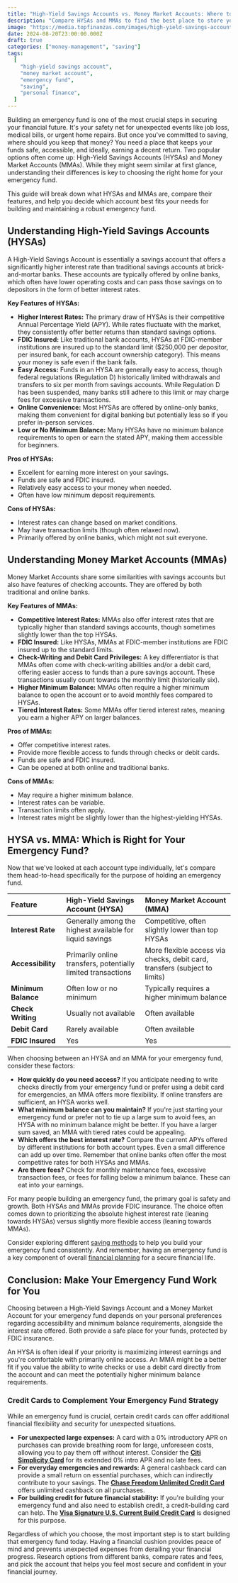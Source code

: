 ```yaml
---
title: "High-Yield Savings Accounts vs. Money Market Accounts: Where to Keep Your Emergency Fund?"
description: "Compare HYSAs and MMAs to find the best place to store your emergency fund and make your money work harder for you."
image: "https://media.topfinanzas.com/images/high-yield-savings-accounts-vs-money-market-accounts-where-to-keep-your-emergency-fund.webp"
date: 2024-08-20T23:00:00.000Z
draft: true
categories: ["money-management", "saving"]
tags:
  [
    "high-yield savings account",
    "money market account",
    "emergency fund",
    "saving",
    "personal finance",
  ]
---
```


Building an emergency fund is one of the most crucial steps in securing your financial future. It's your safety net for unexpected events like job loss, medical bills, or urgent home repairs. But once you've committed to saving, where should you keep that money? You need a place that keeps your funds safe, accessible, and ideally, earning a decent return. Two popular options often come up: High-Yield Savings Accounts (HYSAs) and Money Market Accounts (MMAs). While they might seem similar at first glance, understanding their differences is key to choosing the right home for your emergency fund.

This guide will break down what HYSAs and MMAs are, compare their features, and help you decide which account best fits your needs for building and maintaining a robust emergency fund.

## Understanding High-Yield Savings Accounts (HYSAs)

A High-Yield Savings Account is essentially a savings account that offers a significantly higher interest rate than traditional savings accounts at brick-and-mortar banks. These accounts are typically offered by online banks, which often have lower operating costs and can pass those savings on to depositors in the form of better interest rates.

**Key Features of HYSAs:**

- **Higher Interest Rates:** The primary draw of HYSAs is their competitive Annual Percentage Yield (APY). While rates fluctuate with the market, they consistently offer better returns than standard savings options.
- **FDIC Insured:** Like traditional bank accounts, HYSAs at FDIC-member institutions are insured up to the standard limit ($250,000 per depositor, per insured bank, for each account ownership category). This means your money is safe even if the bank fails.
- **Easy Access:** Funds in an HYSA are generally easy to access, though federal regulations (Regulation D) historically limited withdrawals and transfers to six per month from savings accounts. While Regulation D has been suspended, many banks still adhere to this limit or may charge fees for excessive transactions.
- **Online Convenience:** Most HYSAs are offered by online-only banks, making them convenient for digital banking but potentially less so if you prefer in-person services.
- **Low or No Minimum Balance:** Many HYSAs have no minimum balance requirements to open or earn the stated APY, making them accessible for beginners.

**Pros of HYSAs:**

- Excellent for earning more interest on your savings.
- Funds are safe and FDIC insured.
- Relatively easy access to your money when needed.
- Often have low minimum deposit requirements.

**Cons of HYSAs:**

- Interest rates can change based on market conditions.
- May have transaction limits (though often relaxed now).
- Primarily offered by online banks, which might not suit everyone.

## Understanding Money Market Accounts (MMAs)

Money Market Accounts share some similarities with savings accounts but also have features of checking accounts. They are offered by both traditional and online banks.

**Key Features of MMAs:**

- **Competitive Interest Rates:** MMAs also offer interest rates that are typically higher than standard savings accounts, though sometimes slightly lower than the top HYSAs.
- **FDIC Insured:** Like HYSAs, MMAs at FDIC-member institutions are FDIC insured up to the standard limits.
- **Check-Writing and Debit Card Privileges:** A key differentiator is that MMAs often come with check-writing abilities and/or a debit card, offering easier access to funds than a pure savings account. These transactions usually count towards the monthly limit (historically six).
- **Higher Minimum Balance:** MMAs often require a higher minimum balance to open the account or to avoid monthly fees compared to HYSAs.
- **Tiered Interest Rates:** Some MMAs offer tiered interest rates, meaning you earn a higher APY on larger balances.

**Pros of MMAs:**

- Offer competitive interest rates.
- Provide more flexible access to funds through checks or debit cards.
- Funds are safe and FDIC insured.
- Can be opened at both online and traditional banks.

**Cons of MMAs:**

- May require a higher minimum balance.
- Interest rates can be variable.
- Transaction limits often apply.
- Interest rates might be slightly lower than the highest-yielding HYSAs.

## HYSA vs. MMA: Which is Right for Your Emergency Fund?

Now that we've looked at each account type individually, let's compare them head-to-head specifically for the purpose of holding an emergency fund.

| Feature             | High-Yield Savings Account (HYSA)                            | Money Market Account (MMA)                                                 |
| :------------------ | :----------------------------------------------------------- | :------------------------------------------------------------------------- |
| **Interest Rate**   | Generally among the highest available for liquid savings     | Competitive, often slightly lower than top HYSAs                           |
| **Accessibility**   | Primarily online transfers, potentially limited transactions | More flexible access via checks, debit card, transfers (subject to limits) |
| **Minimum Balance** | Often low or no minimum                                      | Typically requires a higher minimum balance                                |
| **Check Writing**   | Usually not available                                        | Often available                                                            |
| **Debit Card**      | Rarely available                                             | Often available                                                            |
| **FDIC Insured**    | Yes                                                          | Yes                                                                        |

When choosing between an HYSA and an MMA for your emergency fund, consider these factors:

- **How quickly do you need access?** If you anticipate needing to write checks directly from your emergency fund or prefer using a debit card for emergencies, an MMA offers more flexibility. If online transfers are sufficient, an HYSA works well.
- **What minimum balance can you maintain?** If you're just starting your emergency fund or prefer not to tie up a large sum to avoid fees, an HYSA with no minimum balance might be better. If you have a larger sum saved, an MMA with tiered rates could be appealing.
- **Which offers the best interest rate?** Compare the current APYs offered by different institutions for both account types. Even a small difference can add up over time. Remember that online banks often offer the most competitive rates for both HYSAs and MMAs.
- **Are there fees?** Check for monthly maintenance fees, excessive transaction fees, or fees for falling below a minimum balance. These can eat into your earnings.

For many people building an emergency fund, the primary goal is safety and growth. Both HYSAs and MMAs provide FDIC insurance. The choice often comes down to prioritizing the absolute highest interest rate (leaning towards HYSAs) versus slightly more flexible access (leaning towards MMAs).

Consider exploring different [saving methods](/personal-finance/simple-ways-to-start-saving-money-today-even-on-a-tight-budget) to help you build your emergency fund consistently. And remember, having an emergency fund is a key component of overall [financial planning](/personal-finance/what-is-personal-finance-and-why-does-it-matter) for a secure financial life.

## Conclusion: Make Your Emergency Fund Work for You

Choosing between a High-Yield Savings Account and a Money Market Account for your emergency fund depends on your personal preferences regarding accessibility and minimum balance requirements, alongside the interest rate offered. Both provide a safe place for your funds, protected by FDIC insurance.

An HYSA is often ideal if your priority is maximizing interest earnings and you're comfortable with primarily online access. An MMA might be a better fit if you value the ability to write checks or use a debit card directly from the account and can meet the potentially higher minimum balance requirements.

<AdZone id="us_site_4" />

### Credit Cards to Complement Your Emergency Fund Strategy

While an emergency fund is crucial, certain credit cards can offer additional financial flexibility and security for unexpected situations.

- **For unexpected large expenses:** A card with a 0% introductory APR on purchases can provide breathing room for large, unforeseen costs, allowing you to pay them off without interest. Consider the [**Citi Simplicity Card**](/financial-solutions/citi-simplicity-card-benefits) for its extended 0% intro APR and no late fees.
- **For everyday emergencies and rewards:** A general cashback card can provide a small return on essential purchases, which can indirectly contribute to your savings. The [**Chase Freedom Unlimited Credit Card**](/financial-solutions/chase-freedom-unlimited-credit-card-benefits) offers unlimited cashback on all purchases.
- **For building credit for future financial stability:** If you're building your emergency fund and also need to establish credit, a credit-building card can help. The [**Visa Signature U.S. Current Build Credit Card**](/financial-solutions/visa-signature-us-current-build-credit-card-benefits) is designed for this purpose.

Regardless of which you choose, the most important step is to start building that emergency fund today. Having a financial cushion provides peace of mind and prevents unexpected expenses from derailing your financial progress. Research options from different banks, compare rates and fees, and pick the account that helps you feel most secure and confident in your financial journey.
